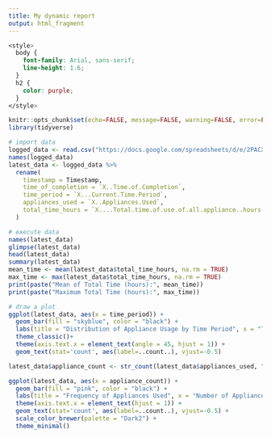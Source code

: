 ```yaml
---
title: My dynamic report
output: html_fragment
---
```

 
```css
<style>
  body {
    font-family: Arial, sans-serif;
    line-height: 1.6;
  }
  h2 {
    color: purple;
  }
</style>

```

```r
knitr::opts_chunk$set(echo=FALSE, message=FALSE, warning=FALSE, error=FALSE)
library(tidyverse)
```

```r
# import data
logged_data <- read.csv("https://docs.google.com/spreadsheets/d/e/2PACX-1vQ7dXYzqjRIlKT8V1lk9EPfupxy_vnE5OZf3mQxCO2hZJ7J1qGscymtOGDXJEboMo6Iadpyv8kGZ6Ve/pub?output=csv")
names(logged_data)
latest_data <- logged_data %>% 
  rename(
    timestamp = Timestamp,
    time_of_completion = `X..Time.of.Completion`,
    time_period = `X...Current.Time.Period`,
    appliances_used = `X..Appliances.Used`,
    total_time_hours = `X....Total.time.of.use.of.all.appliance..hours.`
  )

# execute data
names(latest_data) 
glimpse(latest_data) 
head(latest_data)  
summary(latest_data) 
mean_time <- mean(latest_data$total_time_hours, na.rm = TRUE)
max_time <- max(latest_data$total_time_hours, na.rm = TRUE)
print(paste("Mean of Total Time (hours):", mean_time))
print(paste("Maximum Total Time (hours):", max_time))

# draw a plot
ggplot(latest_data, aes(x = time_period)) +
  geom_bar(fill = "skyblue", color = "black") +
  labs(title = "Distribution of Appliance Usage by Time Period", x = "Time Period", y = "Frequency") + 
  theme_classic()+
  theme(axis.text.x = element_text(angle = 45, hjust = 1)) + 
  geom_text(stat='count', aes(label=..count..), vjust=-0.5)

latest_data$appliance_count <- str_count(latest_data$appliances_used, ",") + 1

ggplot(latest_data, aes(x = appliance_count)) +
  geom_bar(fill = "pink", color = "black") +
  labs(title = "Frequency of Appliances Used", x = "Number of Appliances", y = "Count") + 
  theme(axis.text.x = element_text(hjust = 1)) + 
  geom_text(stat='count', aes(label=..count..), vjust=-0.5) +
  scale_color_brewer(palette = "Dark2") +
  theme_minimal()
```



